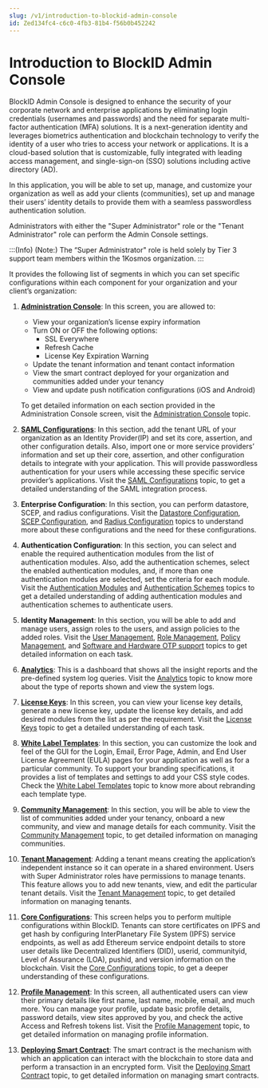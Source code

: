 ```yaml
---
slug: /v1/introduction-to-blockid-admin-console
id: Zed134fc4-c6c0-4fb3-81b4-f56b0b452242
---
```

# Introduction to BlockID Admin Console 

BlockID Admin Console is designed to enhance the security of your corporate network and enterprise applications by eliminating login credentials (usernames and passwords) and the need for separate multi-factor authentication (MFA) solutions. It is a next-generation identity and leverages biometrics authentication and blockchain technology to verify the identity of a user who tries to access your network or applications. It is a cloud-based solution that is customizable, fully integrated with leading access management, and single-sign-on (SSO) solutions including active directory (AD).

In this application, you will be able to set up, manage, and customize your organization as well as add your clients (communities), set up and manage their users’ identity details to provide them with a seamless passwordless authentication solution.

Administrators with either the "Super Administrator" role or the "Tenant Administrator" role can perform the Admin Console settings.

:::(Info) (Note:)
The “Super Administrator" role is held solely by Tier 3 support team members within the 1Kosmos organization.
:::

It provides the following list of segments in which you can set specific configurations within each component for your organization and your client’s organization:

1. <a name = "AdminConsole"></a>**[Administration Console](https://docs.1kosmos.com/docs/administration-console)**: In this screen, you are allowed to:
    * View your organization’s license expiry information
    * Turn ON or OFF the following options:
        * SSL Everywhere
        * Refresh Cache
        * License Key Expiration Warning
    * Update the tenant information and tenant contact information
    * View the smart contract deployed for your organization and communities added under your tenancy
    * View and update push notification configurations (iOS and Android)

    To get detailed information on each section provided in the Administration Console screen, visit the [Administration Console](https://docs.1kosmos.com/docs/administration-console) topic.

2. **[SAML Configurations](https://docs.1kosmos.com/docs/samlv2)**: In this section, add the tenant URL of your organization as an Identity Provider(IP) and set its core, assertion, and other configuration details. Also, import one or more service providers’ information and set up their core, assertion, and other configuration details to integrate with your application. This will provide passwordless authentication for your users while accessing these specific service provider’s applications. Visit the [SAML Configurations](https://docs.1kosmos.com/docs/samlv2) topic, to get a detailed understanding of the SAML integration process.

3. **Enterprise Configuration**: In this section, you can perform datastore, SCEP, and radius configurations. Visit the [Datastore Configuration](https://docs.1kosmos.com/docs/datastore-configuration-1), [SCEP Configuration](https://docs.1kosmos.com/docs/scep-configuration), and [Radius Configuration](https://docs.1kosmos.com/docs/radius-configuration) topics to understand more about these configurations and the need for these configurations.

4. **Authentication Configuration**: In this section, you can select and enable the required authentication modules from the list of authentication modules. Also, add the authentication schemes, select the enabled authentication modules, and, if more than one authentication modules are selected, set the criteria for each module. Visit the [Authentication Modules](https://docs.1kosmos.com/docs/authentication-modules) and [Authentication Schemes](https://docs.1kosmos.com/docs/authentication-scheme) topics to get a detailed understanding of adding authentication modules and authentication schemes to authenticate users.

5. **Identity Management**: In this section, you will be able to add and manage users, assign roles to the users, and assign policies to the added roles. Visit the [User Management](https://1kosmos.document360.io/v1/docs/user-management), [Role Management](https://1kosmos.document360.io/v1/docs/role-management), [Policy Management](https://1kosmos.document360.io/v1/docs/saml-configuration), and [Software and Hardware OTP support](https://docs.1kosmos.com/docs/software-and-hardware-otp-support) topics to get detailed information on each task.

6. **[Analytics](https://docs.1kosmos.com/docs/analytics)**: This is a dashboard that shows all the insight reports and the pre-defined system log queries. Visit the [Analytics](https://docs.1kosmos.com/docs/analytics) topic to know more about the type of reports shown and view the system logs.

7. **[License Keys](https://1kosmos.document360.io/v1/docs/license-keys)**: In this screen, you can view your license key details, generate a new license key, update the license key details, and add desired modules from the list as per the requirement. Visit the [License Keys](https://docs.1kosmos.com/docs/license-keys) topic to get a detailed understanding of each task.

8. **[White Label Templates](https://1kosmos.document360.io/v1/docs/White-Label-templates)**: In this section, you can customize the look and feel of the GUI for the Login, Email, Error Page, Admin, and End User License Agreement (EULA) pages for your application as well as for a particular community. To support your branding specifications, it provides a list of templates and settings to add your CSS style codes. Check the [White Label Templates](https://docs.1kosmos.com/docs/white-label-templates) topic to know more about rebranding each template type.

9. **[Community Management](https://docs.1kosmos.com/docs/community-management)**: In this section, you will be able to view the list of communities added under your tenancy, onboard a new community, and view and manage details for each community. Visit the [Community Management](https://docs.1kosmos.com/docs/community-management) topic, to get detailed information on managing communities.


10. **[Tenant Management](https://docs.1kosmos.com/docs/tenant-management)**: Adding a tenant means creating the application’s independent instance so it can operate in a shared environment. Users with Super Administrator roles have permissions to manage tenants. This feature allows you to add new tenants, view, and edit the particular tenant details. Visit the [Tenant Management](https://docs.1kosmos.com/docs/tenant-management) topic, to get detailed information on managing tenants.

11. **[Core Configurations](https://docs.1kosmos.com/docs/core-configurations)**: This screen helps you to perform multiple configurations within BlockID. Tenants can store certificates on IPFS and get hash by configuring InterPlanetary File System (IPFS) service endpoints, as well as add Ethereum service endpoint details to store user details like Decentralized Identifiers (DID), userid, communityid, Level of Assurance (LOA), pushid, and version information on the blockchain. Visit the [Core Configurations](https://docs.1kosmos.com/docs/core-configurations) topic, to get a deeper understanding of these configurations. 

12. **[Profile Management](https://docs.1kosmos.com/docs/profile)**: In this screen, all authenticated users can view their primary details like first name, last name, mobile, email, and much more. You can manage your profile, update basic profile details, password details, view sites approved by you, and check the active Access and Refresh tokens list.  Visit the [Profile Management](https://docs.1kosmos.com/docs/profile) topic, to get detailed information on managing profile information.

13. **[Deploying Smart Contract](https://docs.1kosmos.com/docs/deploying-smart-contract)**: The smart contract is the mechanism with which an application can interact with the blockchain to store data and perform a transaction in an encrypted form. Visit the [Deploying Smart Contract](https://docs.1kosmos.com/docs/deploying-smart-contract) topic, to get detailed information on managing smart contracts.

